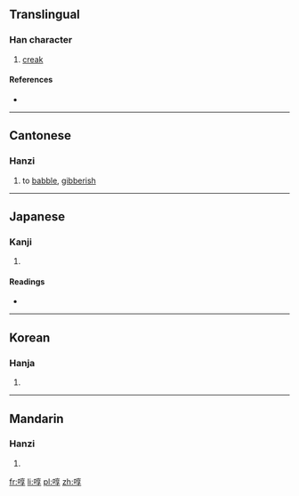 ==Translingual==

===Han character===
{{Han char|rn=30|rad=口|as=08|sn=11|four=6004<sub>7</sub>|canj=口卜口木 (RYRD)}}

# [[creak]]

====References====
* {{Han ref|kx=0195.080|dkj=03812|dj=0416.080|hdz=10644.140|uh=554D|ud=21837|bh=D474|bd=54388}}

----

==Cantonese==

===Hanzi===
{{yue-hanzi|jyut=[[teon1]], [[zeon1]]|y=teun1, jeun1}}

# to [[babble]], [[gibberish]]

----

==Japanese==

===Kanji===
{{ja-kanji|grade=|rs=口08}}

# {{defn|lang=ja|sort=口08}}

====Readings====
* {{ja-readings|on=[[とん]] (ton), [[どん]] (don), [[しゅん]] (shun), [[たい]] (tai), [[て]] (te), [[きょう]] (kyō), [[かう]] (kau)|kun=[[いき]] (iki)}}

----

==Korean==

===Hanja===
{{ko-hanja|hangeul=톤|rv=ton|mr=t'on}}

# {{defn|lang=ko|sort=口08}}

----

==Mandarin==

===Hanzi===
{{cmn-hanzi|pin=[[dié]] ([[die2]]), [[tūn]] ([[tun1]])|wg=tieh<sup>2</sup>, t'un<sup>1</sup>}}

# {{defn|lang=cmn|sort=口08}}

[[fr:啍]]
[[li:啍]]
[[pl:啍]]
[[zh:啍]]